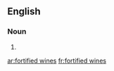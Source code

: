 ==English==

===Noun===
{{head|en|head=[[fortified]] [[wine]]s}}

# {{plural of|fortified wine}}

[[ar:fortified wines]]
[[fr:fortified wines]]